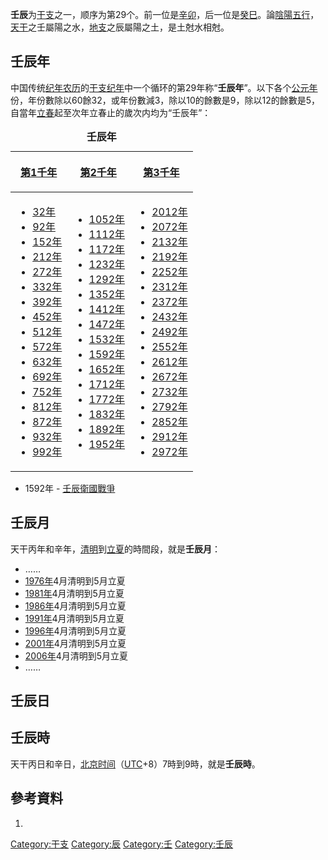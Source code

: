 {{Otheruses|other=人類（或其他哺乳類）雌性在體內有胎兒或胚胎的歷程|妊娠}}
{{Ganzhi-1}}

'''壬辰'''为[[干支|干支]]之一，顺序为第29个。前一位是[[辛卯|辛卯]]，后一位是[[癸巳|癸巳]]。論[[陰陽|陰陽]][[五行|五行]]，[[天干|天干]]之壬屬陽之水，[[地支|地支]]之辰屬陽之土，是土尅水相尅。

==壬辰年==
中国传统[[纪年|纪年]][[农历|农历]]的[[干支纪年|干支纪年]]中一个循环的第29年称“'''壬辰年'''”。以下各个[[公元|公元]][[年|年]]份，年份數除以60餘32，或年份數減3，除以10的餘數是9，除以12的餘數是5，自當年[[立春|立春]]起至次年立春止的歲次内均为“壬辰年”：

{| class="wikitable"
|+'''壬辰年'''
|-
![[第1千年|第1千年]]!![[第2千年|第2千年]]!![[第3千年|第3千年]]
|-
|
*[[32年|32年]]
*[[92年|92年]]
*[[152年|152年]]
*[[212年|212年]]
*[[272年|272年]]
*[[332年|332年]]
*[[392年|392年]]
*[[452年|452年]]
*[[512年|512年]]
*[[572年|572年]]
*[[632年|632年]]
*[[692年|692年]]
*[[752年|752年]]
*[[812年|812年]]
*[[872年|872年]]
*[[932年|932年]]
*[[992年|992年]]
|
*[[1052年|1052年]]
*[[1112年|1112年]]
*[[1172年|1172年]]
*[[1232年|1232年]]
*[[1292年|1292年]]
*[[1352年|1352年]]
*[[1412年|1412年]]
*[[1472年|1472年]]
*[[1532年|1532年]]
*[[1592年|1592年]]
*[[1652年|1652年]]
*[[1712年|1712年]]
*[[1772年|1772年]]
*[[1832年|1832年]]
*[[1892年|1892年]]
*[[1952年|1952年]]
|
*[[2012年|2012年]]
*[[2072年|2072年]]
*[[2132年|2132年]]
*[[2192年|2192年]]
*[[2252年|2252年]]
*[[2312年|2312年]]
*[[2372年|2372年]]
*[[2432年|2432年]]
*[[2492年|2492年]]
*[[2552年|2552年]]
*[[2612年|2612年]]
*[[2672年|2672年]]
*[[2732年|2732年]]
*[[2792年|2792年]]
*[[2852年|2852年]]
*[[2912年|2912年]]
*[[2972年|2972年]]
|}

*1592年 - [[壬辰衛國戰爭|壬辰衛國戰爭]]

==壬辰月==
天干丙年和辛年，[[清明|清明]]到[[立夏|立夏]]的時間段，就是'''壬辰月'''：

*……
*[[1976年|1976年]]4月清明到5月立夏
*[[1981年|1981年]]4月清明到5月立夏
*[[1986年|1986年]]4月清明到5月立夏
*[[1991年|1991年]]4月清明到5月立夏
*[[1996年|1996年]]4月清明到5月立夏
*[[2001年|2001年]]4月清明到5月立夏
*[[2006年|2006年]]4月清明到5月立夏
*……

==壬辰日==
{{平年干支紀日	
|J101=	61年、141年、221年、301年、381年、461年、541年、621年、701年、781年、861年、941年、1021年、1101年、1181年、1261年、1341年、1421年、1501年、1581年、……
|J102=	38年、118年、198年、278年、358年、438年、518年、598年、678年、758年、838年、918年、998年、1078年、1158年、1238年、1318年、1398年、1478年、1558年、……
|J103=	15年、95年、175年、255年、335年、415年、495年、575年、655年、735年、815年、895年、975年、1055年、1135年、1215年、1295年、1375年、1455年、1535年、1615年、……
|J104=	49年、129年、209年、289年、369年、449年、529年、609年、689年、769年、849年、929年、1009年、1089年、1169年、1249年、1329年、1409年、1489年、1569年、……
|J105=	26年、106年、186年、266年、346年、426年、506年、586年、666年、746年、826年、906年、986年、1066年、1146年、1226年、1306年、1386年、1466年、1546年、……
|J106=	83年、163年、243年、323年、403年、483年、563年、643年、723年、803年、883年、963年、1043年、1123年、1203年、1283年、1363年、1443年、1523年、1603年、……
|J107=	37年、117年、197年、277年、357年、437年、517年、597年、677年、757年、837年、917年、997年、1077年、1157年、1237年、1317年、1397年、1477年、1557年、……
|J108=	14年、94年、174年、254年、334年、414年、494年、574年、654年、734年、814年、894年、974年、1054年、1134年、1214年、1294年、1374年、1454年、1534年、1614年、……
|J109=	71年、151年、231年、311年、391年、471年、551年、631年、711年、791年、871年、951年、1031年、1111年、1191年、1271年、1351年、1431年、1511年、1591年、……
|J110=	25年、105年、185年、265年、345年、425年、505年、585年、665年、745年、825年、905年、985年、1065年、1145年、1225年、1305年、1385年、1465年、1545年、……
|J111=	82年、162年、242年、322年、402年、482年、562年、642年、722年、802年、882年、962年、1042年、1122年、1202年、1282年、1362年、1442年、1522年、1602年、……
|J112=	59年、139年、219年、299年、379年、459年、539年、619年、699年、779年、859年、939年、1019年、1099年、1179年、1259年、1339年、1419年、1499年、1579年、……
|J113=	13年、93年、173年、253年、333年、413年、493年、573年、653年、733年、813年、893年、973年、1053年、1133年、1213年、1293年、1373年、1453年、1533年、1613年、……
|J114=	70年、150年、230年、310年、390年、470年、550年、630年、710年、790年、870年、950年、1030年、1110年、1190年、1270年、1350年、1430年、1510年、1590年、……
|J115=	47年、127年、207年、287年、367年、447年、527年、607年、687年、767年、847年、927年、1007年、1087年、1167年、1247年、1327年、1407年、1487年、1567年、……
|J116=	81年、161年、241年、321年、401年、481年、561年、641年、721年、801年、881年、961年、1041年、1121年、1201年、1281年、1361年、1441年、1521年、1601年、……
|J117=	58年、138年、218年、298年、378年、458年、538年、618年、698年、778年、858年、938年、1018年、1098年、1178年、1258年、1338年、1418年、1498年、1578年、……
|J118=	35年、115年、195年、275年、355年、435年、515年、595年、675年、755年、835年、915年、995年、1075年、1155年、1235年、1315年、1395年、1475年、1555年、……
|J119=	69年、149年、229年、309年、389年、469年、549年、629年、709年、789年、869年、949年、1029年、1109年、1189年、1269年、1349年、1429年、1509年、1589年、……
|J120=	46年、126年、206年、286年、366年、446年、526年、606年、686年、766年、846年、926年、1006年、1086年、1166年、1246年、1326年、1406年、1486年、1566年、……
|J121=	23年、103年、183年、263年、343年、423年、503年、583年、663年、743年、823年、903年、983年、1063年、1143年、1223年、1303年、1383年、1463年、1543年、1623年、……
|J122=	57年、137年、217年、297年、377年、457年、537年、617年、697年、777年、857年、937年、1017年、1097年、1177年、1257年、1337年、1417年、1497年、1577年、……
|J123=	34年、114年、194年、274年、354年、434年、514年、594年、674年、754年、834年、914年、994年、1074年、1154年、1234年、1314年、1394年、1474年、1554年、……
|J124=	11年、91年、171年、251年、331年、411年、491年、571年、651年、731年、811年、891年、971年、1051年、1131年、1211年、1291年、1371年、1451年、1531年、1611年、……
|J125=	45年、125年、205年、285年、365年、445年、525年、605年、685年、765年、845年、925年、1005年、1085年、1165年、1245年、1325年、1405年、1485年、1565年、……
|J126=	22年、102年、182年、262年、342年、422年、502年、582年、662年、742年、822年、902年、982年、1062年、1142年、1222年、1302年、1382年、1462年、1542年、1622年、……
|J127=	79年、159年、239年、319年、399年、479年、559年、639年、719年、799年、879年、959年、1039年、1119年、1199年、1279年、1359年、1439年、1519年、1599年、……
|J128=	33年、113年、193年、273年、353年、433年、513年、593年、673年、753年、833年、913年、993年、1073年、1153年、1233年、1313年、1393年、1473年、1553年、……
|J129=	10年、90年、170年、250年、330年、410年、490年、570年、650年、730年、810年、890年、970年、1050年、1130年、1210年、1290年、1370年、1450年、1530年、1610年、……
|J130=	67年、147年、227年、307年、387年、467年、547年、627年、707年、787年、867年、947年、1027年、1107年、1187年、1267年、1347年、1427年、1507年、1587年、……
|J131=	21年、101年、181年、261年、341年、421年、501年、581年、661年、741年、821年、901年、981年、1061年、1141年、1221年、1301年、1381年、1461年、1541年、1621年、……
|J201=	78年、158年、238年、318年、398年、478年、558年、638年、718年、798年、878年、958年、1038年、1118年、1198年、1278年、1358年、1438年、1518年、1598年、……
|J202=	55年、135年、215年、295年、375年、455年、535年、615年、695年、775年、855年、935年、1015年、1095年、1175年、1255年、1335年、1415年、1495年、1575年、……
|J203=	9年、89年、169年、249年、329年、409年、489年、569年、649年、729年、809年、889年、969年、1049年、1129年、1209年、1289年、1369年、1449年、1529年、1609年、……
|J204=	66年、146年、226年、306年、386年、466年、546年、626年、706年、786年、866年、946年、1026年、1106年、1186年、1266年、1346年、1426年、1506年、1586年、……
|J205=	43年、123年、203年、283年、363年、443年、523年、603年、683年、763年、843年、923年、1003年、1083年、1163年、1243年、1323年、1403年、1483年、1563年、……
|J206=	77年、157年、237年、317年、397年、477年、557年、637年、717年、797年、877年、957年、1037年、1117年、1197年、1277年、1357年、1437年、1517年、1597年、……
|J207=	54年、134年、214年、294年、374年、454年、534年、614年、694年、774年、854年、934年、1014年、1094年、1174年、1254年、1334年、1414年、1494年、1574年、……
|J208=	31年、111年、191年、271年、351年、431年、511年、591年、671年、751年、831年、911年、991年、1071年、1151年、1231年、1311年、1391年、1471年、1551年、……
|J209=	65年、145年、225年、305年、385年、465年、545年、625年、705年、785年、865年、945年、1025年、1105年、1185年、1265年、1345年、1425年、1505年、1585年、……
|J210=	42年、122年、202年、282年、362年、442年、522年、602年、682年、762年、842年、922年、1002年、1082年、1162年、1242年、1322年、1402年、1482年、1562年、……
|J211=	19年、99年、179年、259年、339年、419年、499年、579年、659年、739年、819年、899年、979年、1059年、1139年、1219年、1299年、1379年、1459年、1539年、1619年、……
|J212=	53年、133年、213年、293年、373年、453年、533年、613年、693年、773年、853年、933年、1013年、1093年、1173年、1253年、1333年、1413年、1493年、1573年、……
|J213=	30年、110年、190年、270年、350年、430年、510年、590年、670年、750年、830年、910年、990年、1070年、1150年、1230年、1310年、1390年、1470年、1550年、……
|J214=	7年、87年、167年、247年、327年、407年、487年、567年、647年、727年、807年、887年、967年、1047年、1127年、1207年、1287年、1367年、1447年、1527年、1607年、……
|J215=	41年、121年、201年、281年、361年、441年、521年、601年、681年、761年、841年、921年、1001年、1081年、1161年、1241年、1321年、1401年、1481年、1561年、……
|J216=	18年、98年、178年、258年、338年、418年、498年、578年、658年、738年、818年、898年、978年、1058年、1138年、1218年、1298年、1378年、1458年、1538年、1618年、……
|J217=	75年、155年、235年、315年、395年、475年、555年、635年、715年、795年、875年、955年、1035年、1115年、1195年、1275年、1355年、1435年、1515年、1595年、……
|J218=	29年、109年、189年、269年、349年、429年、509年、589年、669年、749年、829年、909年、989年、1069年、1149年、1229年、1309年、1389年、1469年、1549年、……
|J219=	6年、86年、166年、246年、326年、406年、486年、566年、646年、726年、806年、886年、966年、1046年、1126年、1206年、1286年、1366年、1446年、1526年、1606年、……
|J220=	63年、143年、223年、303年、383年、463年、543年、623年、703年、783年、863年、943年、1023年、1103年、1183年、1263年、1343年、1423年、1503年、1583年、……
|J221=	17年、97年、177年、257年、337年、417年、497年、577年、657年、737年、817年、897年、977年、1057年、1137年、1217年、1297年、1377年、1457年、1537年、1617年、……
|J222=	74年、154年、234年、314年、394年、474年、554年、634年、714年、794年、874年、954年、1034年、1114年、1194年、1274年、1354年、1434年、1514年、1594年、……
|J223=	51年、131年、211年、291年、371年、451年、531年、611年、691年、771年、851年、931年、1011年、1091年、1171年、1251年、1331年、1411年、1491年、1571年、……
|J224=	5年、85年、165年、245年、325年、405年、485年、565年、645年、725年、805年、885年、965年、1045年、1125年、1205年、1285年、1365年、1445年、1525年、1605年、……
|J225=	62年、142年、222年、302年、382年、462年、542年、622年、702年、782年、862年、942年、1022年、1102年、1182年、1262年、1342年、1422年、1502年、1582年、……
|J226=	39年、119年、199年、279年、359年、439年、519年、599年、679年、759年、839年、919年、999年、1079年、1159年、1239年、1319年、1399年、1479年、1559年、……
|J227=	73年、153年、233年、313年、393年、473年、553年、633年、713年、793年、873年、953年、1033年、1113年、1193年、1273年、1353年、1433年、1513年、1593年、……
|J228=	50年、130年、210年、290年、370年、450年、530年、610年、690年、770年、850年、930年、1010年、1090年、1170年、1250年、1330年、1410年、1490年、1570年、……
|J301=	27年、107年、187年、267年、347年、427年、507年、587年、667年、747年、827年、907年、987年、1067年、1147年、1227年、1307年、1387年、1467年、1547年、……
|G101=	1583年、1663年、1766年、1869年、1915年、1995年、2075年
|G102=	1617年、1697年、1743年、1846年、1949年、2029年
|G103=	1594年、1674年、1777年、1800年、1823年、1926年、2006年、2086年
|G104=	1651年、1754年、1857年、1903年、1983年、2063年
|G105=	1605年、1685年、1731年、1834年、1937年、2017年、2097年
|G106=	1582年、1662年、1765年、1811年、1891年、1914年、1994年、2074年
|G107=	1639年、1742年、1845年、1971年、2051年
|G108=	1593年、1673年、1719年、1799年、1822年、1925年、2005年、2085年
|G109=	1650年、1753年、1879年、1902年、1982年、2062年
|G110=	1627年、1730年、1833年、1959年、2039年
|G111=	1661年、1707年、1787年、1810年、1890年、1913年、1993年、2073年
|G112=	1638年、1741年、1867年、1970年、2050年
|G113=	1615年、1695年、1718年、1798年、1821年、1947年、2027年
|G114=	1649年、1775年、1878年、1901年、1981年、2061年
|G115=	1626年、1729年、1855年、1958年、2038年
|G116=	1603年、1683年、1706年、1786年、1809年、1889年、1935年、2015年、2095年
|G117=	1637年、1763年、1866年、1969年、2049年
|G118=	1614年、1694年、1717年、1797年、1843年、1946年、2026年
|G119=	1591年、1671年、1774年、1877年、1900年、1923年、2003年、2083年
|G120=	1625年、1751年、1854年、1957年、2037年
|G121=	1602年、1682年、1705年、1785年、1831年、1934年、2014年、2094年
|G122=	1659年、1762年、1865年、1911年、1991年、2071年
|G123=	1613年、1693年、1739年、1842年、1945年、2025年
|G124=	1590年、1670年、1773年、1819年、1899年、1922年、2002年、2082年
|G125=	1647年、1750年、1853年、1979年、2059年
|G126=	1601年、1681年、1727年、1830年、1933年、2013年、2093年
|G127=	1658年、1761年、1807年、1887年、1910年、1990年、2070年
|G128=	1635年、1738年、1841年、1967年、2047年
|G129=	1589年、1669年、1715年、1795年、1818年、1898年、1921年、2001年、2081年
|G130=	1646年、1749年、1875年、1978年、2058年
|G131=	1623年、1726年、1829年、1955年、2035年
|G201=	1657年、1703年、1783年、1806年、1886年、1909年、1989年、2069年
|G202=	1634年、1737年、1863年、1966年、2046年
|G203=	1611年、1691年、1714年、1794年、1817年、1897年、1943年、2023年
|G204=	1645年、1771年、1874年、1977年、2057年
|G205=	1622年、1725年、1851年、1954年、2034年
|G206=	1599年、1679年、1702年、1782年、1805年、1885年、1931年、2011年、2091年
|G207=	1633年、1759年、1862年、1965年、2045年
|G208=	1610年、1690年、1713年、1793年、1839年、1942年、2022年
|G209=	1587年、1667年、1770年、1873年、1919年、1999年、2079年
|G210=	1621年、1747年、1850年、1953年、2033年
|G211=	1598年、1678年、1701年、1781年、1827年、1930年、2010年、2090年
|G212=	1655年、1758年、1861年、1907年、1987年、2067年
|G213=	1609年、1689年、1735年、1838年、1941年、2021年
|G214=	1586年、1666年、1769年、1815年、1895年、1918年、1998年、2078年
|G215=	1643年、1746年、1849年、1975年、2055年
|G216=	1597年、1677年、1700年、1723年、1826年、1929年、2009年、2089年
|G217=	1654年、1757年、1803年、1883年、1906年、1986年、2066年
|G218=	1631年、1734年、1837年、1963年、2043年
|G219=	1585年、1665年、1711年、1791年、1814年、1894年、1917年、1997年、2077年、2100年
|G220=	1642年、1745年、1871年、1974年、2054年
|G221=	1619年、1699年、1722年、1825年、1951年、2031年
|G222=	1653年、1779年、1802年、1882年、1905年、1985年、2065年
|G223=	1630年、1733年、1859年、1962年、2042年
|G224=	1607年、1687年、1710年、1790年、1813年、1893年、1939年、2019年、2099年
|G225=	1641年、1767年、1870年、1973年、2053年
|G226=	1618年、1698年、1721年、1847年、1950年、2030年
|G227=	1595年、1675年、1778年、1801年、1881年、1927年、2007年、2087年
|G228=	1629年、1755年、1858年、1961年、2041年
|G301=	1606年、1686年、1709年、1789年、1835年、1938年、2018年、2098年
}}	
	
{{閏年干支紀日	
|J101=	84年、164年、244年、324年、404年、484年、564年、644年、724年、804年、884年、964年、1044年、1124年、1204年、1284年、1364年、1444年、1524年、1604年、……
|J102=	無
|J103=	無
|J104=	72年、152年、232年、312年、392年、472年、552年、632年、712年、792年、872年、952年、1032年、1112年、1192年、1272年、1352年、1432年、1512年、1592年、……
|J105=	無
|J106=	無
|J107=	60年、140年、220年、300年、380年、460年、540年、620年、700年、780年、860年、940年、1020年、1100年、1180年、1260年、1340年、1420年、1500年、1580年、……
|J108=	無
|J109=	無
|J110=	48年、128年、208年、288年、368年、448年、528年、608年、688年、768年、848年、928年、1008年、1088年、1168年、1248年、1328年、1408年、1488年、1568年、……
|J111=	無
|J112=	無
|J113=	36年、116年、196年、276年、356年、436年、516年、596年、676年、756年、836年、916年、996年、1076年、1156年、1236年、1316年、1396年、1476年、1556年、……
|J114=	無
|J115=	無
|J116=	24年、104年、184年、264年、344年、424年、504年、584年、664年、744年、824年、904年、984年、1064年、1144年、1224年、1304年、1384年、1464年、1544年、……
|J117=	無
|J118=	無
|J119=	12年、92年、172年、252年、332年、412年、492年、572年、652年、732年、812年、892年、972年、1052年、1132年、1212年、1292年、1372年、1452年、1532年、……
|J120=	無
|J121=	無
|J122=	80年、160年、240年、320年、400年、480年、560年、640年、720年、800年、880年、960年、1040年、1120年、1200年、1280年、1360年、1440年、1520年、1600年、……
|J123=	無
|J124=	無
|J125=	68年、148年、228年、308年、388年、468年、548年、628年、708年、788年、868年、948年、1028年、1108年、1188年、1268年、1348年、1428年、1508年、1588年、……
|J126=	無
|J127=	無
|J128=	56年、136年、216年、296年、376年、456年、536年、616年、696年、776年、856年、936年、1016年、1096年、1176年、1256年、1336年、1416年、1496年、1576年、……
|J129=	無
|J130=	無
|J131=	44年、124年、204年、284年、364年、444年、524年、604年、684年、764年、844年、924年、1004年、1084年、1164年、1244年、1324年、1404年、1484年、1564年、……
|J201=	無
|J202=	無
|J203=	32年、112年、192年、272年、352年、432年、512年、592年、672年、752年、832年、912年、992年、1072年、1152年、1232年、1312年、1392年、1472年、1552年、……
|J204=	無
|J205=	無
|J206=	20年、100年、180年、260年、340年、420年、500年、580年、660年、740年、820年、900年、980年、1060年、1140年、1220年、1300年、1380年、1460年、1540年、……
|J207=	無
|J208=	無
|J209=	8年、88年、168年、248年、328年、408年、488年、568年、648年、728年、808年、888年、968年、1048年、1128年、1208年、1288年、1368年、1448年、1528年、……
|J210=	無
|J211=	無
|J212=	76年、156年、236年、316年、396年、476年、556年、636年、716年、796年、876年、956年、1036年、1116年、1196年、1276年、1356年、1436年、1516年、1596年、……
|J213=	無
|J214=	無
|J215=	64年、144年、224年、304年、384年、464年、544年、624年、704年、784年、864年、944年、1024年、1104年、1184年、1264年、1344年、1424年、1504年、1584年、……
|J216=	無
|J217=	無
|J218=	52年、132年、212年、292年、372年、452年、532年、612年、692年、772年、852年、932年、1012年、1092年、1172年、1252年、1332年、1412年、1492年、1572年、……
|J219=	無
|J220=	無
|J221=	40年、120年、200年、280年、360年、440年、520年、600年、680年、760年、840年、920年、1000年、1080年、1160年、1240年、1320年、1400年、1480年、1560年、……
|J222=	無
|J223=	無
|J224=	28年、108年、188年、268年、348年、428年、508年、588年、668年、748年、828年、908年、988年、1068年、1148年、1228年、1308年、1388年、1468年、1548年、……
|J225=	無
|J226=	無
|J227=	16年、96年、176年、256年、336年、416年、496年、576年、656年、736年、816年、896年、976年、1056年、1136年、1216年、1296年、1376年、1456年、1536年、……
|J228=	無
|J229=	無
|G101=	1812年、1892年、2072年
|G102=	1640年、1972年、2052年
|G103=	1720年
|G104=	1880年
|G105=	1628年、1960年、2040年
|G106=	1708年、1788年
|G107=	1868年
|G108=	1616年、1696年、1948年、2028年
|G109=	1776年
|G110=	1856年
|G111=	1604年、1684年、1936年、2016年、2096年
|G112=	1764年
|G113=	1844年
|G114=	1592年、1672年、1924年、2004年、2084年
|G115=	1752年
|G116=	1832年
|G117=	1660年、1912年、1992年、2072年
|G118=	1740年
|G119=	1820年
|G120=	1648年、1980年、2060年
|G121=	1728年
|G122=	1808年、1888年、2068年
|G123=	1636年、1968年、2048年
|G124=	1716年、1796年
|G125=	1876年
|G126=	1624年、1956年、2036年
|G127=	1704年、1784年
|G128=	1864年
|G129=	1612年、1692年、1944年、2024年
|G130=	1772年
|G131=	1852年
|G201=	1600年、1680年、1932年、2012年、2092年
|G202=	1760年
|G203=	1840年
|G204=	1588年、1668年、1920年、2000年、2080年
|G205=	1748年
|G206=	1828年
|G207=	1656年、1908年、1988年、2068年
|G208=	1736年
|G209=	1816年、1896年
|G210=	1644年、1976年、2056年
|G211=	1724年
|G212=	1804年、1884年、2064年
|G213=	1632年、1964年、2044年
|G214=	1712年、1792年
|G215=	1872年
|G216=	1620年、1952年、2032年
|G217=	1780年
|G218=	1860年
|G219=	1608年、1688年、1940年、2020年
|G220=	1768年
|G221=	1848年
|G222=	1596年、1676年、1928年、2008年、2088年
|G223=	1756年
|G224=	1836年
|G225=	1584年、1664年、1916年、1996年、2076年
|G226=	1744年
|G227=	1824年
|G228=	1652年、1904年、1984年、2064年
|G229=	1732年
}}	

==壬辰時==
天干丙日和辛日，[[北京时间|北京时间]]（[[协调世界时|UTC]]+8）7時到9時，就是'''壬辰時'''。

==參考資料==
#{{中西曆轉換}}

[[Category:干支|Category:干支]]
[[Category:辰|Category:辰]]
[[Category:壬|Category:壬]]
[[Category:壬辰|Category:壬辰]]
